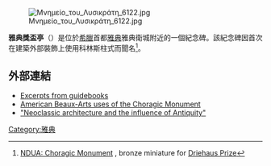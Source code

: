 [[File:Μνημείο_του_Λυσικράτη_6122.jpg|thumb]]

'''雅典獎盃亭'''（{{lang-el|Μνημείο Λυσικράτους}}）是位於[[希臘|希臘]]首都[[雅典|雅典]]雅典衛城附近的一個紀念碑。該紀念碑因首次在建築外部裝飾上使用科林斯柱式而聞名<ref>[http://architecture.nd.edu/about/driehaus-prize/chroegic-monument/ NDUA: Choragic Monument] {{webarchive|url=https://archive.is/20140329225714/http://architecture.nd.edu/about/driehaus-prize/chroegic-monument/ |date=2014-03-29 }}, bronze miniature for [[Driehaus_Prize|Driehaus Prize]]</ref>。

==外部連結==
{{Commons category|Choragic Monument of Lysicrates}}
*[https://web.archive.org/web/20070803023316/http://www.boychoirs.org/library/history/hist002.html Excerpts from guidebooks]
*[http://www.nyc-architecture.com/ARCH/ARCH-notes-municipal.htm American Beaux-Arts uses of the Choragic Monument]
*[https://web.archive.org/web/20040815063909/http://www.cartage.org.lb/en/themes/Arts/Architec/TheAgeofRevivals/Neoclassicalarchitecture/Neoclassicalarchitecture.htm "Neoclassic architecture and the influence of Antiquity"]
{{雅典地標}}
{{coord|37|58|15|N|23|43|48|E|region:GR_type:city|display=title}}
[[Category:雅典|Category:雅典]]